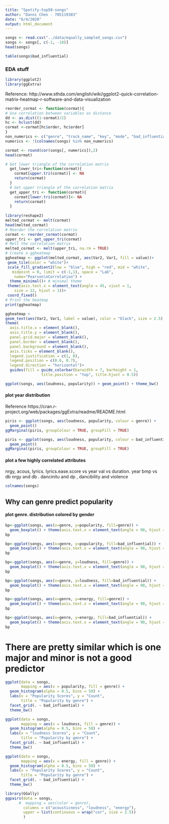```yaml
---
title: "Spotify-top50-songs"
author: "Danni Chen - 705119383"
date: "6/4/2020"
output: html_document
---
```


```r
songs <- read.csv("../data/equally_sampled_songs.csv")
songs <- songs[, c(-1, -18)]
head(songs)
```


```r
table(songs$bad_influential)
```




### EDA stuff 
```r
library(ggplot2)
library(ggExtra)
```



Reference: http://www.sthda.com/english/wiki/ggplot2-quick-correlation-matrix-heatmap-r-software-and-data-visualization
```r
reorder_cormat <- function(cormat){
# Use correlation between variables as distance
dd <- as.dist((1-cormat)/2)
hc <- hclust(dd)
cormat <-cormat[hc$order, hc$order]
}
non_numerics <- c("genre", "track_name", "key", "mode", "bad_influential")
numerics <- !(colnames(songs) %in% non_numerics)

cormat <- round(cor(songs[, numerics]),2)
head(cormat)

# Get lower triangle of the correlation matrix
  get_lower_tri<-function(cormat){
    cormat[upper.tri(cormat)] <- NA
    return(cormat)
  }
  # Get upper triangle of the correlation matrix
  get_upper_tri <- function(cormat){
    cormat[lower.tri(cormat)]<- NA
    return(cormat)
  }
  
library(reshape2)
melted_cormat <- melt(cormat)
head(melted_cormat) 
# Reorder the correlation matrix
cormat <- reorder_cormat(cormat)
upper_tri <- get_upper_tri(cormat)
# Melt the correlation matrix
melted_cormat <- melt(upper_tri, na.rm = TRUE)
# Create a ggheatmap
ggheatmap <- ggplot(melted_cormat, aes(Var2, Var1, fill = value))+
 geom_tile(color = "white")+
 scale_fill_gradient2(low = "blue", high = "red", mid = "white", 
   midpoint = 0, limit = c(-1,1), space = "Lab", 
    name="Pearson\nCorrelation") +
  theme_minimal()+ # minimal theme
 theme(axis.text.x = element_text(angle = 45, vjust = 1, 
    size = 12, hjust = 1))+
 coord_fixed()
# Print the heatmap
print(ggheatmap)

ggheatmap + 
geom_text(aes(Var2, Var1, label = value), color = "black", size = 2.5) +
theme(
  axis.title.x = element_blank(),
  axis.title.y = element_blank(),
  panel.grid.major = element_blank(),
  panel.border = element_blank(),
  panel.background = element_blank(),
  axis.ticks = element_blank(),
  legend.justification = c(1, 0),
  legend.position = c(0.6, 0.7),
  legend.direction = "horizontal")+
  guides(fill = guide_colorbar(barwidth = 7, barheight = 1,
                title.position = "top", title.hjust = 0.5))
```






```r
ggplot(songs, aes(loudness, popularity)) + geom_point() + theme_bw()
```


#### plot year distribution

Reference https://cran.r-project.org/web/packages/ggExtra/readme/README.html

```r
piris <- ggplot(songs, aes(loudness, popularity, colour = genre)) +
  geom_point()
ggMarginal(piris, groupColour = TRUE, groupFill = TRUE)
```


```r
piris <- ggplot(songs, aes(loudness, popularity, colour = bad_influential)) +
  geom_point()
ggMarginal(piris, groupColour = TRUE, groupFill = TRUE)
```
#### plot a few highly correlated attributes
nrgy, acous, lyrics. lyrics.ease.score vs year val vs duration. year bmp vs db nrgy and db . dancinitu and dp , dancibility and violence


```r
colnames(songs)
```

## Why can genre predict popularity
#### plot genre. distribution colored by gender
```r
bp<-ggplot(songs, aes(x=genre, y=popularity, fill=genre)) +
  geom_boxplot() + theme(axis.text.x = element_text(angle = 90, hjust = 1))
bp
```


```r
bp<-ggplot(songs, aes(x=genre, y=popularity, fill=bad_influential)) +
  geom_boxplot() + theme(axis.text.x = element_text(angle = 90, hjust = 1))
bp
```


```r
bp<-ggplot(songs, aes(x=genre, y=loudness, fill=genre)) +
  geom_boxplot() + theme(axis.text.x = element_text(angle = 90, hjust = 1))
bp
```


```r
bp<-ggplot(songs, aes(x=genre, y=loudness, fill=bad_influential)) +
  geom_boxplot() + theme(axis.text.x = element_text(angle = 90, hjust = 1))
bp
```



```r
bp<-ggplot(songs, aes(x=genre, y=energy, fill=genre)) +
  geom_boxplot() + theme(axis.text.x = element_text(angle = 90, hjust = 1))
bp
```




```r
bp<-ggplot(songs, aes(x=genre, y=energy, fill=bad_influential)) +
  geom_boxplot() + theme(axis.text.x = element_text(angle = 90, hjust = 1))
bp
```

# There are pretty similar which is one major and minor is not a good predictor 

```r
ggplot(data = songs,
       mapping = aes(x = popularity, fill = genre)) +
  geom_histogram(alpha = 0.5, bins = 50) +
  labs(x = "Popularity Scores", y = "Count",
       title = "Popularity by genre") +
  facet_grid(. ~ bad_influential) +
  theme_bw()
```

```r
ggplot(data = songs,
       mapping = aes(x = loudness, fill = genre)) +
  geom_histogram(alpha = 0.5, bins = 50) +
  labs(x = "loudness Scores", y = "Count",
       title = "Popularity by genre") +
  facet_grid(. ~ bad_influential) +
  theme_bw()
```


```r
ggplot(data = songs,
       mapping = aes(x = energy, fill = genre)) +
  geom_histogram(alpha = 0.5, bins = 50) +
  labs(x = "Popularity Scores", y = "Count",
       title = "Popularity by genre") +
  facet_grid(. ~ bad_influential) +
  theme_bw()
```



```r
library(GGally)
ggpairs(data = songs,
      #  mapping = aes(color = genre),
        columns = c("acousticness", "loudness", "energy"),
        upper = list(continuous = wrap("cor", size = 2.5))
        )
```



